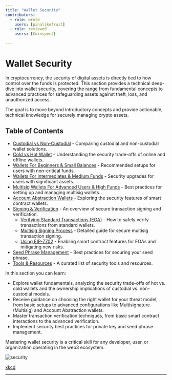 ```yaml
---
title: "Wallet Security"
contributors:
  - role: wrote
    users: [pinalikefruit]
  - role: reviewed
    users: [Coinspect]

---
```



<TagProvider>
<TagFilter />

# Wallet Security


<TagList tags={frontmatter.tags} />
<AttributionList contributors={frontmatter.contributors} />

In cryptocurrency, the security of digital assets is directly tied to how control over the funds is protected. This section provides a technical deep-dive into wallet security, covering the range from fundamental concepts to advanced practices for safeguarding assets against theft, loss, and unauthorized access.

The goal is to move beyond introductory concepts and provide actionable, technical knowledge for securely managing crypto assets.

## Table of Contents

- [Custodial vs Non-Custodial](/wallet-security/custodial-vs-non-custodial) - Comparing custodial and non-custodial wallet solutions.
- [Cold vs Hot Wallet](/wallet-security/cold-vs-hot-wallet) - Understanding the security trade-offs of online and offline wallets.
- [Wallets For Beginners & Small Balances](/wallet-security/for-beginners-&-small-balances) - Recommended setups for users with non-critical funds.
- [Wallets For Intermediates & Medium Funds](/wallet-security/intermediates-&-medium-funds) - Security upgrades for users with significant assets.
- [Multisig Wallets For Advanced Users & High Funds](/wallet-security/secure-multisig-best-practices) - Best practices for setting up and managing multisig wallets.
- [Account Abstraction Wallets](/wallet-security/account-abstraction) - Exploring the security features of smart contract wallets.
- [Signing & Verification](/wallet-security/signing-verification) - An overview of secure transaction signing and verification.
  - [Verifying Standard Transactions (EOA)](/wallet-security/verifying-standard-transactions) - How to safely verify transactions from standard wallets.
  - [Multisig Signing Process](/wallet-security/secure-multisig-signing-process) - Detailed guide for secure multisig transaction signing.
  - [Using EIP-7702](/wallet-security/verifying-7702) -  Enabling smart contract features for EOAs and mitigating new risks.
- [Seed Phrase Management](/wallet-security/seed-phrase-management) - Best practices for securing your seed phrase.
- [Tools & Resources](/wallet-security/tools-&-resources) - A curated list of security tools and resources.

In this section you can learn:

- Explore wallet fundamentals, analyzing the security trade-offs of hot vs. cold wallets and the ownership implications of custodial vs. non-custodial models.
- Receive guidance on choosing the right wallet for your threat model, from basic setups to advanced configurations like Multisignature (Multisig) and Account Abstraction wallets.
- Master transaction verification techniques, from basic smart contract interactions to the advanced verification.
- Implement security best practices for private key and seed phrase management.

Mastering wallet security is a critical skill for any developer, user, or organization operating in the web3 ecosystem.

![security](https://github.com/security-alliance/frameworks/assets/84518844/12e2cba3-f69e-4fde-85f1-8a235b9808af)

[xkcd](https://xkcd.com/538/)

---

</TagProvider>
<ContributeFooter />